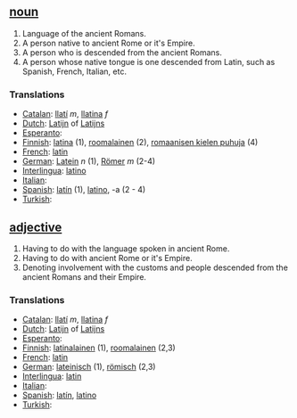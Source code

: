 == [[noun]] ==

# Language of the ancient Romans.
# A person native to ancient Rome or it's Empire.
# A person who is descended from the ancient Romans.
# A person whose native tongue is one descended from Latin, such as Spanish, French, Italian, etc.


===Translations===
*[[Catalan]]: [[llatí]] ''m'', [[llatina]] ''f''
*[[Dutch]]: [[Latijn]] of [[Latijns]]
*[[Esperanto]]: [[]]
*[[Finnish]]: [[latina]] (1), [[roomalainen]] (2), [[romaanisen kielen puhuja]] (4)
*[[French]]: [[latin]]
*[[German]]: [[Latein]] ''n'' (1), [[Römer]] ''m'' (2-4)
*[[Interlingua]]: [[latino]]
*[[Italian]]: [[]]
*[[Spanish]]: [[latín]] (1), [[latino]], -a (2 - 4)
*[[Turkish]]: [[]]

== [[adjective]] ==

# Having to do with the language spoken in ancient Rome.
# Having to do with ancient Rome or it's Empire.
# Denoting involvement with the customs and people descended from the ancient Romans and their Empire.


===Translations===
*[[Catalan]]: [[llatí]] ''m'', [[llatina]] ''f''
*[[Dutch]]: [[Latijn]] of [[Latijns]]
*[[Esperanto]]: [[]]
*[[Finnish]]: [[latinalainen]] (1), [[roomalainen]] (2,3)
*[[French]]: [[latin]]
*[[German]]: [[lateinisch]] (1), [[römisch]] (2,3)
*[[Interlingua]]: [[latin]]
*[[Italian]]: [[]]
*[[Spanish]]: [[latín]], [[latino]]
*[[Turkish]]: [[]]